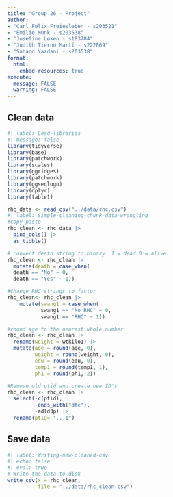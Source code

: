 ```yaml
---
title: "Group 26 - Project"
author: 
- "Carl Felix Freiesleben - s203521"
- "Emilie Munk - s203538"
- "Josefine Løken - s183784"
- "Judith Tierno Martí - s222869"
- "Sahand Yazdani - s203538"
format:
  html: 
    embed-resources: true
execute: 
  message: FALSE
  warning: FALSE
---
```


## Clean data

```r
#| label: Load-libraries
#| message: false 
library(tidyverse)
library(base)
library(patchwork)
library(scales)
library(ggridges)
library(patchwork)
library(ggseqlogo)
library(dplyr)
library(table1)

rhc_data <- read_csv("../data/rhc.csv")
#| label: Simple-cleaning-chunk-data-wrangling
#copy paste
rhc_clean <- rhc_data |> 
  bind_cols() |> 
  as_tibble() 

# convert death string to binary: 1 = dead 0 = alive
rhc_clean <- rhc_clean |> 
  mutate(death = case_when(
  death == "No" ~ 0,
  death == "Yes" ~ 1))

#Change RHC strings to factor
rhc_clean<- rhc_clean |> 
    mutate(swang1 = case_when(
           swang1 == "No RHC" ~ 0,
           swang1 == "RHC" ~ 1))

#round age to the nearest whole number
rhc_clean <- rhc_clean |> 
  rename(weight = wtkilo1) |> 
  mutate(age = round(age, 0),
         weight = round(weight, 0),
         edu = round(edu, 0),
         temp1 = round(temp1, 1),
         ph1 = round(ph1, 2))

#Remove old ptid and create new ID's
rhc_clean <- rhc_clean |> 
  select(-c(ptid),
         -ends_with("dte"),
         -adld3p) |> 
  rename(ptID= "...1")

```

## Save data

```r
#| label: Writing-new-cleaned-csv
#| echo: false
#| eval: true
# Write the data to disk
write_csv(x = rhc_clean,
          file = "../data/rhc_clean.csv")

```








